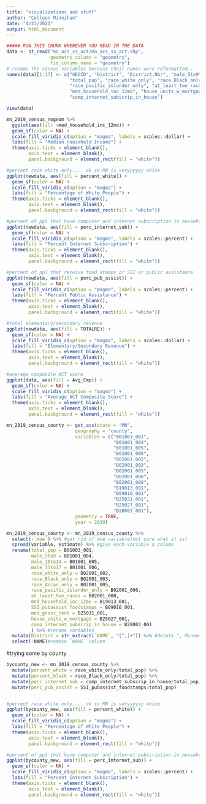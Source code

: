 ```yaml
---
title: "visualizations and stuff"
author: "Colleen Minnihan"
date: "4/23/2021"
output: html_document
---
```


```r
##### RUN THIS CHUNK WHENEVER YOU READ IN THE DATA
data <- st_read("mn_acs_ss_act/mn_acs_ss_act.shp",
                geometry_column = "geometry",
                fid_column_name = "geometry")
# rename the census variables because their names were reformatted...
names(data)[1:17] <- c("GEOID", "District", "District.Nbr", "male_5to9", "male_10to14", "male_15to17",
                       "total_pop", "race_white_only", "race_Black_only", "race_Asian_only",
                       "race_pacific_islander_only", "at_least_two_races", "SSI_pubassist_foodstamps",
                       "med_household_inc_12mo", "house_units_w_mortgage", "med_gross_rent",
                       "comp_internet_subscrip_in_house")

View(data)
```

```r
mn_2019_census_nogeom %>%
  ggplot(aes(fill =med_household_inc_12mo)) + 
  geom_sf(color = NA) + 
  scale_fill_viridis_c(option = "magma", labels = scales::dollar) +
  labs(fill = "Median Household Income") +
  theme(axis.ticks = element_blank(),
        axis.text = element_blank(),
        panel.background = element_rect(fill = "white"))
```

```r
#percent race white only.... ok so MN is veryyyyyy white
ggplot(newdata, aes(fill = percent_white)) + 
  geom_sf(color = NA) + 
  scale_fill_viridis_c(option = "magma") +
  labs(fill = "Percentage of White People") +
  theme(axis.ticks = element_blank(),
        axis.text = element_blank(),
        panel.background = element_rect(fill = "white"))
```

```r
#percent of ppl that have computer and internet subscription in household
ggplot(newdata, aes(fill = perc_internet_sub)) + 
  geom_sf(color = NA) + 
  scale_fill_viridis_c(option = "magma", labels = scales::percent) +
  labs(fill = "Percent Internet Subscription") +
  theme(axis.ticks = element_blank(),
        axis.text = element_blank(),
        panel.background = element_rect(fill = "white"))
```

```r
#percent of ppl that receive food stamps or SSI or public assistance
ggplot(newdata, aes(fill = perc_pub_assist)) + 
  geom_sf(color = NA) + 
  scale_fill_viridis_c(option = "magma", labels = scales::percent) +
  labs(fill = "Percent Public Assistance") +
  theme(axis.ticks = element_blank(),
        axis.text = element_blank(),
        panel.background = element_rect(fill = "white"))
```

```r
#total elementary/secondary revenue
ggplot(newdata, aes(fill = TOTALRE)) + 
  geom_sf(color = NA) + 
  scale_fill_viridis_c(option = "magma", labels = scales::dollar) +
  labs(fill = "Elementary/Secondary Revenue") +
  theme(axis.ticks = element_blank(),
        axis.text = element_blank(),
        panel.background = element_rect(fill = "white"))
```

```r
#average composite ACT score
ggplot(data, aes(fill = Avg_Cmp)) + 
  geom_sf(color = NA) + 
  scale_fill_viridis_c(option = "magma") +
  labs(fill = "Average ACT Composite Score") +
  theme(axis.ticks = element_blank(),
        axis.text = element_blank(),
        panel.background = element_rect(fill = "white"))
```

```r
mn_2019_census_county <- get_acs(state = "MN", 
                         geography = "county",
                         variables = c("B01003_001",
                                       "B01001_004",
                                       "B01001_005",
                                       "B01001_006",
                                       "B02001_002",
                                       "B02001_003",
                                       "B02001_005",
                                       "B02001_006",
                                       "B02001_008",
                                       "B19013_001",
                                       "B09010_001", 
                                       "B25031_001",
                                       "B25027_001",
                                       "B28003_001"),
                         geometry = TRUE,
                         year = 2019)

mn_2019_census_county <- mn_2019_census_county %>%
  select(-`moe`) %>% #get rid of moe variable(not sure what it is)
  spread(variable, estimate) %>% #give each variable a column
  rename(total_pop = B01003_001,
         male_5to9 = B01001_004,
         male_10to14 = B01001_005,
         male_15to17 = B01001_006,
         race_white_only = B02001_002,
         race_Black_only = B02001_003,
         race_Asian_only = B02001_005,
         race_pacific_islander_only = B02001_006,
         at_least_two_races = B02001_008,
         med_household_inc_12mo = B19013_001,
         SSI_pubassist_foodstamps = B09010_001,
         med_gross_rent = B25031_001,
         house_units_w_mortgage = B25027_001,
         comp_internet_subscrip_in_house = B28003_001
         ) %>% #rename variables
  mutate(District = str_extract(`NAME`, "[^,]+")) %>% #delete ", Minnesota" after district name
  select(-NAME)#remove `NAME` column
```

#trying some by county
```r
bycounty_new <- mn_2019_census_county %>%
  mutate(percent_white = race_white_only/total_pop) %>%
  mutate(percent_black = race_Black_only/total_pop) %>%
  mutate(perc_internet_sub = comp_internet_subscrip_in_house/total_pop) %>%
  mutate(perc_pub_assist = SSI_pubassist_foodstamps/total_pop)


#percent race white only.... ok so MN is veryyyyyy white
ggplot(bycounty_new, aes(fill = percent_white)) + 
  geom_sf(color = NA) + 
  scale_fill_viridis_c(option = "magma") +
  labs(fill = "Percentage of White People") +
  theme(axis.ticks = element_blank(),
        axis.text = element_blank(),
        panel.background = element_rect(fill = "white"))
```

```r
#percent of ppl that have computer and internet subscription in household
ggplot(bycounty_new, aes(fill = perc_internet_sub)) + 
  geom_sf(color = NA) + 
  scale_fill_viridis_c(option = "magma", labels = scales::percent) +
  labs(fill = "Percent Internet Subscription") +
  theme(axis.ticks = element_blank(),
        axis.text = element_blank(),
        panel.background = element_rect(fill = "white"))
```


